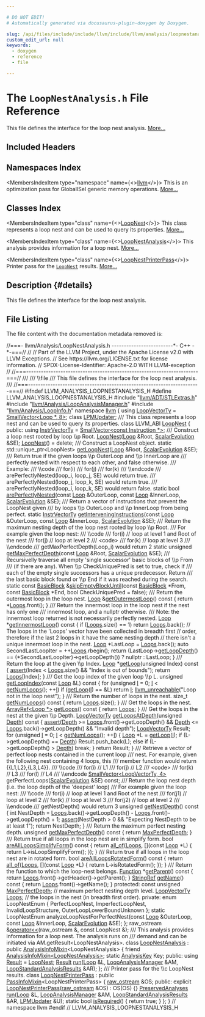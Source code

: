 ```yaml
---

# DO NOT EDIT!
# Automatically generated via docusaurus-plugin-doxygen by Doxygen.

slug: /api/files/include/include/llvm/include/llvm/analysis/loopnestanalysis-h
custom_edit_url: null
keywords:
  - doxygen
  - reference
  - file

---
```





# The `LoopNestAnalysis.h` File Reference

<DoxygenPage pluginConfig={pluginConfig}>

This file defines the interface for the loop nest analysis. <a href="#details">More...</a>

## Included Headers

<IncludesList>
<IncludesListItem
  filePath="llvm/ADT/STLExtras.h"
  permalink="/docs/api/files/include/include/llvm/include/llvm/adt/stlextras-h"
  isLocal="true" />
<IncludesListItem
  filePath="llvm/Analysis/LoopAnalysisManager.h"
  permalink="/docs/api/files/include/include/llvm/include/llvm/analysis/loopanalysismanager-h"
  isLocal="true" />
<IncludesListItem
  filePath="llvm/Analysis/LoopInfo.h"
  permalink="/docs/api/files/include/include/llvm/include/llvm/analysis/loopinfo-h"
  isLocal="true" />
</IncludesList>

## Namespaces Index

<MembersIndex>

<MembersIndexItem
  type="namespace"
  name={<><a href="/docs/api/namespaces/llvm">llvm</a></>}>
This is an optimization pass for GlobalISel generic memory operations. <a href="/docs/api/namespaces/llvm/#details">More...</a>
</MembersIndexItem>

</MembersIndex>

## Classes Index

<MembersIndex>

<MembersIndexItem
  type="class"
  name={<><a href="/docs/api/classes/llvm/loopnest">LoopNest</a></>}>
This class represents a loop nest and can be used to query its properties. <a href="/docs/api/classes/llvm/loopnest/#details">More...</a>
</MembersIndexItem>

<MembersIndexItem
  type="class"
  name={<><a href="/docs/api/classes/llvm/loopnestanalysis">LoopNestAnalysis</a></>}>
This analysis provides information for a loop nest. <a href="/docs/api/classes/llvm/loopnestanalysis/#details">More...</a>
</MembersIndexItem>

<MembersIndexItem
  type="class"
  name={<><a href="/docs/api/classes/llvm/loopnestprinterpass">LoopNestPrinterPass</a></>}>
Printer pass for the <code><a href="/docs/api/classes/llvm/loopnest">LoopNest</a></code> results. <a href="/docs/api/classes/llvm/loopnestprinterpass/#details">More...</a>
</MembersIndexItem>

</MembersIndex>

## Description {#details}

This file defines the interface for the loop nest analysis.

## File Listing

The file content with the documentation metadata removed is:

<ProgramListing>

<Link id="l00001" /><CodeLine lineNumber="1"><Highlight kind="comment">//===- llvm/Analysis/LoopNestAnalysis.h -------------------------&#42;- C++ -&#42;-===//</Highlight><Highlight kind="normal"></Highlight></CodeLine>
<Link id="l00002" /><CodeLine lineNumber="2"><Highlight kind="normal"></Highlight><Highlight kind="comment">//</Highlight><Highlight kind="normal"></Highlight></CodeLine>
<Link id="l00003" /><CodeLine lineNumber="3"><Highlight kind="normal"></Highlight><Highlight kind="comment">// Part of the LLVM Project, under the Apache License v2.0 with LLVM Exceptions.</Highlight><Highlight kind="normal"></Highlight></CodeLine>
<Link id="l00004" /><CodeLine lineNumber="4"><Highlight kind="normal"></Highlight><Highlight kind="comment">// See https://llvm.org/LICENSE.txt for license information.</Highlight><Highlight kind="normal"></Highlight></CodeLine>
<Link id="l00005" /><CodeLine lineNumber="5"><Highlight kind="normal"></Highlight><Highlight kind="comment">// SPDX-License-Identifier: Apache-2.0 WITH LLVM-exception</Highlight><Highlight kind="normal"></Highlight></CodeLine>
<Link id="l00006" /><CodeLine lineNumber="6"><Highlight kind="normal"></Highlight><Highlight kind="comment">//</Highlight><Highlight kind="normal"></Highlight></CodeLine>
<Link id="l00007" /><CodeLine lineNumber="7"><Highlight kind="normal"></Highlight><Highlight kind="comment">//===----------------------------------------------------------------------===//</Highlight><Highlight kind="comment"></Highlight></CodeLine>
<Link id="l00008" /><CodeLine lineNumber="8"><Highlight kind="comment">///</Highlight></CodeLine>
<Link id="l00009" /><CodeLine lineNumber="9"><Highlight kind="comment">/// \\file</Highlight></CodeLine>
<Link id="l00010" /><CodeLine lineNumber="10"><Highlight kind="comment">/// This file defines the interface for the loop nest analysis.</Highlight></CodeLine>
<Link id="l00011" /><CodeLine lineNumber="11"><Highlight kind="comment">///</Highlight><Highlight kind="normal"></Highlight></CodeLine>
<Link id="l00012" /><CodeLine lineNumber="12"><Highlight kind="normal"></Highlight><Highlight kind="comment">//===----------------------------------------------------------------------===//</Highlight><Highlight kind="normal"></Highlight></CodeLine>
<Link id="l00013" /><CodeLine lineNumber="13"><Highlight kind="normal"></Highlight></CodeLine>
<Link id="l00014" /><CodeLine lineNumber="14"><Highlight kind="normal"></Highlight><Highlight kind="preprocessor">#ifndef LLVM&#95;ANALYSIS&#95;LOOPNESTANALYSIS&#95;H</Highlight><Highlight kind="normal"></Highlight></CodeLine>
<Link id="l00015" /><CodeLine lineNumber="15"><Highlight kind="normal"></Highlight><Highlight kind="preprocessor">#define LLVM&#95;ANALYSIS&#95;LOOPNESTANALYSIS&#95;H</Highlight><Highlight kind="normal"></Highlight></CodeLine>
<Link id="l00016" /><CodeLine lineNumber="16"><Highlight kind="normal"></Highlight></CodeLine>
<Link id="l00017" /><CodeLine lineNumber="17"><Highlight kind="normal"></Highlight><Highlight kind="preprocessor">#include &quot;<a href="/docs/api/files/include/include/llvm/include/llvm/adt/stlextras-h">llvm/ADT/STLExtras.h</a>&quot;</Highlight><Highlight kind="normal"></Highlight></CodeLine>
<Link id="l00018" /><CodeLine lineNumber="18"><Highlight kind="normal"></Highlight><Highlight kind="preprocessor">#include &quot;<a href="/docs/api/files/include/include/llvm/include/llvm/analysis/loopanalysismanager-h">llvm/Analysis/LoopAnalysisManager.h</a>&quot;</Highlight><Highlight kind="normal"></Highlight></CodeLine>
<Link id="l00019" /><CodeLine lineNumber="19"><Highlight kind="normal"></Highlight><Highlight kind="preprocessor">#include &quot;<a href="/docs/api/files/include/include/llvm/include/llvm/analysis/loopinfo-h">llvm/Analysis/LoopInfo.h</a>&quot;</Highlight><Highlight kind="normal"></Highlight></CodeLine>
<Link id="l00020" /><CodeLine lineNumber="20"><Highlight kind="normal"></Highlight></CodeLine>
<Link id="l00021" /><CodeLine lineNumber="21"><Highlight kind="normal"></Highlight><Highlight kind="keyword">namespace </Highlight><Highlight kind="normal"><a href="/docs/api/namespaces/llvm">llvm</a> &#123;</Highlight></CodeLine>
<Link id="l00022" /><CodeLine lineNumber="22"><Highlight kind="normal"></Highlight></CodeLine>
<Link id="l00023" /><CodeLine lineNumber="23"><Highlight kind="normal"></Highlight><Highlight kind="keyword">using </Highlight><Highlight kind="normal"><a href="/docs/api/namespaces/llvm/#a74fccdd55e3793730ca5fd831595b16d">LoopVectorTy</a> = <a href="/docs/api/classes/llvm/smallvector">SmallVector&lt;Loop &#42;, 8&gt;</a>;</Highlight></CodeLine>
<Link id="l00024" /><CodeLine lineNumber="24"><Highlight kind="normal"></Highlight></CodeLine>
<Link id="l00025" /><CodeLine lineNumber="25"><Highlight kind="normal"></Highlight><Highlight kind="keyword">class </Highlight><Highlight kind="normal"><a href="/docs/api/classes/llvm/lpmupdater">LPMUpdater</a>;</Highlight></CodeLine>
<Link id="l00026" /><CodeLine lineNumber="26"><Highlight kind="normal"></Highlight><Highlight kind="comment"></Highlight></CodeLine>
<Link id="l00027" /><CodeLine lineNumber="27"><Highlight kind="comment">/// This class represents a loop nest and can be used to query its properties.</Highlight><Highlight kind="normal"></Highlight></CodeLine>
<Link id="l00028" /><CodeLine lineNumber="28" lineLink="/docs/api/classes/llvm/loopnest"><Highlight kind="normal"></Highlight><Highlight kind="keyword">class </Highlight><Highlight kind="normal">LLVM&#95;ABI <a href="/docs/api/classes/llvm/loopnest/#aa80b31035ddca93f1c59789d3c8af1d4">LoopNest</a> &#123;</Highlight></CodeLine>
<Link id="l00029" /><CodeLine lineNumber="29"><Highlight kind="normal"></Highlight><Highlight kind="keyword">public</Highlight><Highlight kind="normal">:</Highlight></CodeLine>
<Link id="l00030" /><CodeLine lineNumber="30" lineLink="/docs/api/classes/llvm/loopnest/#aa3d2f48690d2cdc62adb54486ea1ef7c"><Highlight kind="normal">  </Highlight><Highlight kind="keyword">using </Highlight><Highlight kind="normal"><a href="/docs/api/classes/llvm/loopnest/#aa3d2f48690d2cdc62adb54486ea1ef7c">InstrVectorTy</a> = <a href="/docs/api/classes/llvm/smallvector">SmallVector&lt;const Instruction &#42;&gt;</a>;</Highlight></CodeLine>
<Link id="l00031" /><CodeLine lineNumber="31"><Highlight kind="normal"></Highlight><Highlight kind="comment"></Highlight></CodeLine>
<Link id="l00032" /><CodeLine lineNumber="32"><Highlight kind="comment">  /// Construct a loop nest rooted by loop \\p Root.</Highlight><Highlight kind="normal"></Highlight></CodeLine>
<Link id="l00033" /><CodeLine lineNumber="33"><Highlight kind="normal">  <a href="/docs/api/classes/llvm/loopnest/#aa80b31035ddca93f1c59789d3c8af1d4">LoopNest</a>(<a href="/docs/api/classes/llvm/loop">Loop</a> &amp;Root, <a href="/docs/api/classes/llvm/scalarevolution">ScalarEvolution</a> &amp;SE);</Highlight></CodeLine>
<Link id="l00034" /><CodeLine lineNumber="34"><Highlight kind="normal"></Highlight></CodeLine>
<Link id="l00035" /><CodeLine lineNumber="35" lineLink="/docs/api/classes/llvm/loopnest/#a432b4455d6653676c5cd49ffb464b7dd"><Highlight kind="normal">  <a href="/docs/api/classes/llvm/loopnest/#a432b4455d6653676c5cd49ffb464b7dd">LoopNest</a>() = </Highlight><Highlight kind="keyword">delete</Highlight><Highlight kind="normal">;</Highlight></CodeLine>
<Link id="l00036" /><CodeLine lineNumber="36"><Highlight kind="normal"></Highlight><Highlight kind="comment"></Highlight></CodeLine>
<Link id="l00037" /><CodeLine lineNumber="37"><Highlight kind="comment">  /// Construct a LoopNest object.</Highlight><Highlight kind="normal"></Highlight></CodeLine>
<Link id="l00038" /><CodeLine lineNumber="38"><Highlight kind="normal">  </Highlight><Highlight kind="keyword">static</Highlight><Highlight kind="normal"> std::unique&#95;ptr&lt;LoopNest&gt; <a href="/docs/api/classes/llvm/loopnest/#a9f905da3130336a4fddcd7a7d3360bfd">getLoopNest</a>(<a href="/docs/api/classes/llvm/loop">Loop</a> &amp;Root, <a href="/docs/api/classes/llvm/scalarevolution">ScalarEvolution</a> &amp;SE);</Highlight></CodeLine>
<Link id="l00039" /><CodeLine lineNumber="39"><Highlight kind="normal"></Highlight><Highlight kind="comment"></Highlight></CodeLine>
<Link id="l00040" /><CodeLine lineNumber="40"><Highlight kind="comment">  /// Return true if the given loops \\p OuterLoop and \\p InnerLoop are</Highlight></CodeLine>
<Link id="l00041" /><CodeLine lineNumber="41"><Highlight kind="comment">  /// perfectly nested with respect to each other, and false otherwise.</Highlight></CodeLine>
<Link id="l00042" /><CodeLine lineNumber="42"><Highlight kind="comment">  /// Example:</Highlight></CodeLine>
<Link id="l00043" /><CodeLine lineNumber="43"><Highlight kind="comment">  /// \\code</Highlight></CodeLine>
<Link id="l00044" /><CodeLine lineNumber="44"><Highlight kind="comment">  ///   for(i)</Highlight></CodeLine>
<Link id="l00045" /><CodeLine lineNumber="45"><Highlight kind="comment">  ///     for(j)</Highlight></CodeLine>
<Link id="l00046" /><CodeLine lineNumber="46"><Highlight kind="comment">  ///       for(k)</Highlight></CodeLine>
<Link id="l00047" /><CodeLine lineNumber="47"><Highlight kind="comment">  /// \\endcode</Highlight></CodeLine>
<Link id="l00048" /><CodeLine lineNumber="48"><Highlight kind="comment">  /// arePerfectlyNested(loop&#95;i, loop&#95;j, SE) would return true.</Highlight></CodeLine>
<Link id="l00049" /><CodeLine lineNumber="49"><Highlight kind="comment">  /// arePerfectlyNested(loop&#95;j, loop&#95;k, SE) would return true.</Highlight></CodeLine>
<Link id="l00050" /><CodeLine lineNumber="50"><Highlight kind="comment">  /// arePerfectlyNested(loop&#95;i, loop&#95;k, SE) would return false.</Highlight><Highlight kind="normal"></Highlight></CodeLine>
<Link id="l00051" /><CodeLine lineNumber="51"><Highlight kind="normal">  </Highlight><Highlight kind="keyword">static</Highlight><Highlight kind="normal"> </Highlight><Highlight kind="keywordtype">bool</Highlight><Highlight kind="normal"> <a href="/docs/api/classes/llvm/loopnest/#a67c21f16b8b65879632a1d332e79d253">arePerfectlyNested</a>(</Highlight><Highlight kind="keyword">const</Highlight><Highlight kind="normal"> <a href="/docs/api/classes/llvm/loop">Loop</a> &amp;OuterLoop, </Highlight><Highlight kind="keyword">const</Highlight><Highlight kind="normal"> <a href="/docs/api/classes/llvm/loop">Loop</a> &amp;InnerLoop,</Highlight></CodeLine>
<Link id="l00052" /><CodeLine lineNumber="52"><Highlight kind="normal">                                 <a href="/docs/api/classes/llvm/scalarevolution">ScalarEvolution</a> &amp;SE);</Highlight></CodeLine>
<Link id="l00053" /><CodeLine lineNumber="53"><Highlight kind="normal"></Highlight><Highlight kind="comment"></Highlight></CodeLine>
<Link id="l00054" /><CodeLine lineNumber="54"><Highlight kind="comment">  /// Return a vector of instructions that prevent the LoopNest given</Highlight></CodeLine>
<Link id="l00055" /><CodeLine lineNumber="55"><Highlight kind="comment">  /// by loops \\p OuterLoop and \\p InnerLoop from being perfect.</Highlight><Highlight kind="normal"></Highlight></CodeLine>
<Link id="l00056" /><CodeLine lineNumber="56"><Highlight kind="normal">  </Highlight><Highlight kind="keyword">static</Highlight><Highlight kind="normal"> <a href="/docs/api/classes/llvm/loopnest/#aa3d2f48690d2cdc62adb54486ea1ef7c">InstrVectorTy</a> <a href="/docs/api/classes/llvm/loopnest/#a797a9f600b2119356e4ea74cdc6ba25a">getInterveningInstructions</a>(</Highlight><Highlight kind="keyword">const</Highlight><Highlight kind="normal"> <a href="/docs/api/classes/llvm/loop">Loop</a> &amp;OuterLoop,</Highlight></CodeLine>
<Link id="l00057" /><CodeLine lineNumber="57"><Highlight kind="normal">                                                  </Highlight><Highlight kind="keyword">const</Highlight><Highlight kind="normal"> <a href="/docs/api/classes/llvm/loop">Loop</a> &amp;InnerLoop,</Highlight></CodeLine>
<Link id="l00058" /><CodeLine lineNumber="58"><Highlight kind="normal">                                                  <a href="/docs/api/classes/llvm/scalarevolution">ScalarEvolution</a> &amp;SE);</Highlight></CodeLine>
<Link id="l00059" /><CodeLine lineNumber="59"><Highlight kind="normal"></Highlight><Highlight kind="comment"></Highlight></CodeLine>
<Link id="l00060" /><CodeLine lineNumber="60"><Highlight kind="comment">  /// Return the maximum nesting depth of the loop nest rooted by loop \\p Root.</Highlight></CodeLine>
<Link id="l00061" /><CodeLine lineNumber="61"><Highlight kind="comment">  /// For example given the loop nest:</Highlight></CodeLine>
<Link id="l00062" /><CodeLine lineNumber="62"><Highlight kind="comment">  /// \\code</Highlight></CodeLine>
<Link id="l00063" /><CodeLine lineNumber="63"><Highlight kind="comment">  ///   for(i)     // loop at level 1 and Root of the nest</Highlight></CodeLine>
<Link id="l00064" /><CodeLine lineNumber="64"><Highlight kind="comment">  ///     for(j)   // loop at level 2</Highlight></CodeLine>
<Link id="l00065" /><CodeLine lineNumber="65"><Highlight kind="comment">  ///       &lt;code&gt;</Highlight></CodeLine>
<Link id="l00066" /><CodeLine lineNumber="66"><Highlight kind="comment">  ///       for(k) // loop at level 3</Highlight></CodeLine>
<Link id="l00067" /><CodeLine lineNumber="67"><Highlight kind="comment">  /// \\endcode</Highlight></CodeLine>
<Link id="l00068" /><CodeLine lineNumber="68"><Highlight kind="comment">  /// getMaxPerfectDepth(Loop&#95;i) would return 2</Highlight><Highlight kind="normal"></Highlight></CodeLine>
<Link id="l00069" /><CodeLine lineNumber="69"><Highlight kind="normal">  </Highlight><Highlight kind="keyword">static</Highlight><Highlight kind="normal"> </Highlight><Highlight kind="keywordtype">unsigned</Highlight><Highlight kind="normal"> <a href="/docs/api/classes/llvm/loopnest/#ad2c7f512c7735232319f74e85a4263e2">getMaxPerfectDepth</a>(</Highlight><Highlight kind="keyword">const</Highlight><Highlight kind="normal"> <a href="/docs/api/classes/llvm/loop">Loop</a> &amp;Root, <a href="/docs/api/classes/llvm/scalarevolution">ScalarEvolution</a> &amp;SE);</Highlight></CodeLine>
<Link id="l00070" /><CodeLine lineNumber="70"><Highlight kind="normal"></Highlight><Highlight kind="comment"></Highlight></CodeLine>
<Link id="l00071" /><CodeLine lineNumber="71"><Highlight kind="comment">  /// Recursivelly traverse all empty &#39;single successor&#39; basic blocks of \\p From</Highlight></CodeLine>
<Link id="l00072" /><CodeLine lineNumber="72"><Highlight kind="comment">  /// (if there are any). When \\p CheckUniquePred is set to true, check if</Highlight></CodeLine>
<Link id="l00073" /><CodeLine lineNumber="73"><Highlight kind="comment">  /// each of the empty single successors has a unique predecessor. Return</Highlight></CodeLine>
<Link id="l00074" /><CodeLine lineNumber="74"><Highlight kind="comment">  /// the last basic block found or \\p End if it was reached during the search.</Highlight><Highlight kind="normal"></Highlight></CodeLine>
<Link id="l00075" /><CodeLine lineNumber="75"><Highlight kind="normal">  </Highlight><Highlight kind="keyword">static</Highlight><Highlight kind="normal"> </Highlight><Highlight kind="keyword">const</Highlight><Highlight kind="normal"> <a href="/docs/api/classes/llvm/basicblock">BasicBlock</a> &amp;<a href="/docs/api/classes/llvm/loopnest/#a0c3d91a5a6e71c114dea21819cc71382">skipEmptyBlockUntil</a>(</Highlight><Highlight kind="keyword">const</Highlight><Highlight kind="normal"> <a href="/docs/api/classes/llvm/basicblock">BasicBlock</a> &#42;From,</Highlight></CodeLine>
<Link id="l00076" /><CodeLine lineNumber="76"><Highlight kind="normal">                                               </Highlight><Highlight kind="keyword">const</Highlight><Highlight kind="normal"> <a href="/docs/api/classes/llvm/basicblock">BasicBlock</a> &#42;End,</Highlight></CodeLine>
<Link id="l00077" /><CodeLine lineNumber="77"><Highlight kind="normal">                                               </Highlight><Highlight kind="keywordtype">bool</Highlight><Highlight kind="normal"> CheckUniquePred = </Highlight><Highlight kind="keyword">false</Highlight><Highlight kind="normal">);</Highlight></CodeLine>
<Link id="l00078" /><CodeLine lineNumber="78"><Highlight kind="normal"></Highlight><Highlight kind="comment"></Highlight></CodeLine>
<Link id="l00079" /><CodeLine lineNumber="79"><Highlight kind="comment">  /// Return the outermost loop in the loop nest.</Highlight><Highlight kind="normal"></Highlight></CodeLine>
<Link id="l00080" /><CodeLine lineNumber="80" lineLink="/docs/api/classes/llvm/loopnest/#aeb26e0f4ad96cecfa73f0abbed21b61f"><Highlight kind="normal">  <a href="/docs/api/classes/llvm/loop">Loop</a> &amp;<a href="/docs/api/classes/llvm/loopnest/#aeb26e0f4ad96cecfa73f0abbed21b61f">getOutermostLoop</a>()</Highlight><Highlight kind="keyword"> const </Highlight><Highlight kind="normal">&#123; </Highlight><Highlight kind="keywordflow">return</Highlight><Highlight kind="normal"> &#42;<a href="/docs/api/classes/llvm/loopnest/#a3085b412e1547510b6891a60494b1d14">Loops</a>.front(); &#125;</Highlight></CodeLine>
<Link id="l00081" /><CodeLine lineNumber="81"><Highlight kind="normal"></Highlight><Highlight kind="comment"></Highlight></CodeLine>
<Link id="l00082" /><CodeLine lineNumber="82"><Highlight kind="comment">  /// Return the innermost loop in the loop nest if the nest has only one</Highlight></CodeLine>
<Link id="l00083" /><CodeLine lineNumber="83"><Highlight kind="comment">  /// innermost loop, and a nullptr otherwise.</Highlight></CodeLine>
<Link id="l00084" /><CodeLine lineNumber="84"><Highlight kind="comment">  /// Note: the innermost loop returned is not necessarily perfectly nested.</Highlight><Highlight kind="normal"></Highlight></CodeLine>
<Link id="l00085" /><CodeLine lineNumber="85" lineLink="/docs/api/classes/llvm/loopnest/#aee0bc590a090ac389d8f1f3957e669b6"><Highlight kind="normal">  <a href="/docs/api/classes/llvm/loop">Loop</a> &#42;<a href="/docs/api/classes/llvm/loopnest/#aee0bc590a090ac389d8f1f3957e669b6">getInnermostLoop</a>()</Highlight><Highlight kind="keyword"> const </Highlight><Highlight kind="normal">&#123;</Highlight></CodeLine>
<Link id="l00086" /><CodeLine lineNumber="86"><Highlight kind="normal">    </Highlight><Highlight kind="keywordflow">if</Highlight><Highlight kind="normal"> (<a href="/docs/api/classes/llvm/loopnest/#a3085b412e1547510b6891a60494b1d14">Loops</a>.size() == 1)</Highlight></CodeLine>
<Link id="l00087" /><CodeLine lineNumber="87"><Highlight kind="normal">      </Highlight><Highlight kind="keywordflow">return</Highlight><Highlight kind="normal"> <a href="/docs/api/classes/llvm/loopnest/#a3085b412e1547510b6891a60494b1d14">Loops</a>.back();</Highlight></CodeLine>
<Link id="l00088" /><CodeLine lineNumber="88"><Highlight kind="normal"></Highlight></CodeLine>
<Link id="l00089" /><CodeLine lineNumber="89"><Highlight kind="normal">    </Highlight><Highlight kind="comment">// The loops in the &#39;Loops&#39; vector have been collected in breadth first</Highlight><Highlight kind="normal"></Highlight></CodeLine>
<Link id="l00090" /><CodeLine lineNumber="90"><Highlight kind="normal">    </Highlight><Highlight kind="comment">// order, therefore if the last 2 loops in it have the same nesting depth</Highlight><Highlight kind="normal"></Highlight></CodeLine>
<Link id="l00091" /><CodeLine lineNumber="91"><Highlight kind="normal">    </Highlight><Highlight kind="comment">// there isn&#39;t a unique innermost loop in the nest.</Highlight><Highlight kind="normal"></Highlight></CodeLine>
<Link id="l00092" /><CodeLine lineNumber="92"><Highlight kind="normal">    <a href="/docs/api/classes/llvm/loop">Loop</a> &#42;LastLoop = <a href="/docs/api/classes/llvm/loopnest/#a3085b412e1547510b6891a60494b1d14">Loops</a>.back();</Highlight></CodeLine>
<Link id="l00093" /><CodeLine lineNumber="93"><Highlight kind="normal">    </Highlight><Highlight kind="keyword">auto</Highlight><Highlight kind="normal"> SecondLastLoopIter = ++<a href="/docs/api/classes/llvm/loopnest/#a3085b412e1547510b6891a60494b1d14">Loops</a>.rbegin();</Highlight></CodeLine>
<Link id="l00094" /><CodeLine lineNumber="94"><Highlight kind="normal">    </Highlight><Highlight kind="keywordflow">return</Highlight><Highlight kind="normal"> (LastLoop-&gt;<a href="/docs/api/classes/llvm/loopbase/#a57994482c17097d9f936acff3a6598ac">getLoopDepth</a>() == (&#42;SecondLastLoopIter)-&gt;getLoopDepth())</Highlight></CodeLine>
<Link id="l00095" /><CodeLine lineNumber="95"><Highlight kind="normal">               ? nullptr</Highlight></CodeLine>
<Link id="l00096" /><CodeLine lineNumber="96"><Highlight kind="normal">               : LastLoop;</Highlight></CodeLine>
<Link id="l00097" /><CodeLine lineNumber="97"><Highlight kind="normal">  &#125;</Highlight></CodeLine>
<Link id="l00098" /><CodeLine lineNumber="98"><Highlight kind="normal"></Highlight><Highlight kind="comment"></Highlight></CodeLine>
<Link id="l00099" /><CodeLine lineNumber="99"><Highlight kind="comment">  /// Return the loop at the given \\p Index.</Highlight><Highlight kind="normal"></Highlight></CodeLine>
<Link id="l00100" /><CodeLine lineNumber="100" lineLink="/docs/api/classes/llvm/loopnest/#aad3f25fdf2e9c0c04e72750a569afffd"><Highlight kind="normal">  <a href="/docs/api/classes/llvm/loop">Loop</a> &#42;<a href="/docs/api/classes/llvm/loopnest/#aad3f25fdf2e9c0c04e72750a569afffd">getLoop</a>(</Highlight><Highlight kind="keywordtype">unsigned</Highlight><Highlight kind="normal"> Index)</Highlight><Highlight kind="keyword"> const </Highlight><Highlight kind="normal">&#123;</Highlight></CodeLine>
<Link id="l00101" /><CodeLine lineNumber="101"><Highlight kind="normal">    <a href="/docs/api/files/lib/lib/target/lib/target/amdgpu/silowercontrolflow-cpp/#a4868c5d81c5ccc98c47aeab6244346a0">assert</a>(Index &lt; <a href="/docs/api/classes/llvm/loopnest/#a3085b412e1547510b6891a60494b1d14">Loops</a>.size() &amp;&amp; </Highlight><Highlight kind="stringliteral">&quot;Index is out of bounds&quot;</Highlight><Highlight kind="normal">);</Highlight></CodeLine>
<Link id="l00102" /><CodeLine lineNumber="102"><Highlight kind="normal">    </Highlight><Highlight kind="keywordflow">return</Highlight><Highlight kind="normal"> <a href="/docs/api/classes/llvm/loopnest/#a3085b412e1547510b6891a60494b1d14">Loops</a>&#91;Index&#93;;</Highlight></CodeLine>
<Link id="l00103" /><CodeLine lineNumber="103"><Highlight kind="normal">  &#125;</Highlight></CodeLine>
<Link id="l00104" /><CodeLine lineNumber="104"><Highlight kind="normal"></Highlight><Highlight kind="comment"></Highlight></CodeLine>
<Link id="l00105" /><CodeLine lineNumber="105"><Highlight kind="comment">  /// Get the loop index of the given loop \\p L.</Highlight><Highlight kind="normal"></Highlight></CodeLine>
<Link id="l00106" /><CodeLine lineNumber="106" lineLink="/docs/api/classes/llvm/loopnest/#ad6ae5f7cbdbb9f3e4ff06623bc815c24"><Highlight kind="normal">  </Highlight><Highlight kind="keywordtype">unsigned</Highlight><Highlight kind="normal"> <a href="/docs/api/classes/llvm/loopnest/#ad6ae5f7cbdbb9f3e4ff06623bc815c24">getLoopIndex</a>(</Highlight><Highlight kind="keyword">const</Highlight><Highlight kind="normal"> <a href="/docs/api/classes/llvm/loop">Loop</a> &amp;L)</Highlight><Highlight kind="keyword"> const </Highlight><Highlight kind="normal">&#123;</Highlight></CodeLine>
<Link id="l00107" /><CodeLine lineNumber="107"><Highlight kind="normal">    </Highlight><Highlight kind="keywordflow">for</Highlight><Highlight kind="normal"> (</Highlight><Highlight kind="keywordtype">unsigned</Highlight><Highlight kind="normal"> <a href="/docs/api/files/lib/lib/support/md5-cpp/#ac0eafdc9ee161b71e7af98af736952fd">I</a> = 0; <a href="/docs/api/files/lib/lib/support/md5-cpp/#ac0eafdc9ee161b71e7af98af736952fd">I</a> &lt; <a href="/docs/api/classes/llvm/loopnest/#aec57833927c1ee7b4ce3c49d3867ee23">getNumLoops</a>(); ++<a href="/docs/api/files/lib/lib/support/md5-cpp/#ac0eafdc9ee161b71e7af98af736952fd">I</a>)</Highlight></CodeLine>
<Link id="l00108" /><CodeLine lineNumber="108"><Highlight kind="normal">      </Highlight><Highlight kind="keywordflow">if</Highlight><Highlight kind="normal"> (<a href="/docs/api/classes/llvm/loopnest/#aad3f25fdf2e9c0c04e72750a569afffd">getLoop</a>(<a href="/docs/api/files/lib/lib/support/md5-cpp/#ac0eafdc9ee161b71e7af98af736952fd">I</a>) == &amp;L)</Highlight></CodeLine>
<Link id="l00109" /><CodeLine lineNumber="109"><Highlight kind="normal">        </Highlight><Highlight kind="keywordflow">return</Highlight><Highlight kind="normal"> <a href="/docs/api/files/lib/lib/support/md5-cpp/#ac0eafdc9ee161b71e7af98af736952fd">I</a>;</Highlight></CodeLine>
<Link id="l00110" /><CodeLine lineNumber="110"><Highlight kind="normal">    <a href="/docs/api/files/include/include/llvm/include/llvm/support/errorhandling-h/#ace243f5c25697a1107cce46626b3dc94">llvm&#95;unreachable</a>(</Highlight><Highlight kind="stringliteral">&quot;Loop not in the loop nest&quot;</Highlight><Highlight kind="normal">);</Highlight></CodeLine>
<Link id="l00111" /><CodeLine lineNumber="111"><Highlight kind="normal">  &#125;</Highlight></CodeLine>
<Link id="l00112" /><CodeLine lineNumber="112"><Highlight kind="normal"></Highlight><Highlight kind="comment"></Highlight></CodeLine>
<Link id="l00113" /><CodeLine lineNumber="113"><Highlight kind="comment">  /// Return the number of loops in the nest.</Highlight><Highlight kind="normal"></Highlight></CodeLine>
<Link id="l00114" /><CodeLine lineNumber="114" lineLink="/docs/api/classes/llvm/loopnest/#aec57833927c1ee7b4ce3c49d3867ee23"><Highlight kind="normal">  </Highlight><Highlight kind="keywordtype">size&#95;t</Highlight><Highlight kind="normal"> <a href="/docs/api/classes/llvm/loopnest/#aec57833927c1ee7b4ce3c49d3867ee23">getNumLoops</a>()</Highlight><Highlight kind="keyword"> const </Highlight><Highlight kind="normal">&#123; </Highlight><Highlight kind="keywordflow">return</Highlight><Highlight kind="normal"> <a href="/docs/api/classes/llvm/loopnest/#a3085b412e1547510b6891a60494b1d14">Loops</a>.size(); &#125;</Highlight></CodeLine>
<Link id="l00115" /><CodeLine lineNumber="115"><Highlight kind="normal"></Highlight><Highlight kind="comment"></Highlight></CodeLine>
<Link id="l00116" /><CodeLine lineNumber="116"><Highlight kind="comment">  /// Get the loops in the nest.</Highlight><Highlight kind="normal"></Highlight></CodeLine>
<Link id="l00117" /><CodeLine lineNumber="117" lineLink="/docs/api/classes/llvm/loopnest/#a2b8c1f7e00ee579ae55bad5bb1b44b31"><Highlight kind="normal">  <a href="/docs/api/classes/llvm/arrayref">ArrayRef&lt;Loop &#42;&gt;</a> <a href="/docs/api/classes/llvm/loopnest/#a2b8c1f7e00ee579ae55bad5bb1b44b31">getLoops</a>()</Highlight><Highlight kind="keyword"> const </Highlight><Highlight kind="normal">&#123; </Highlight><Highlight kind="keywordflow">return</Highlight><Highlight kind="normal"> <a href="/docs/api/classes/llvm/loopnest/#a3085b412e1547510b6891a60494b1d14">Loops</a>; &#125;</Highlight></CodeLine>
<Link id="l00118" /><CodeLine lineNumber="118"><Highlight kind="normal"></Highlight><Highlight kind="comment"></Highlight></CodeLine>
<Link id="l00119" /><CodeLine lineNumber="119"><Highlight kind="comment">  /// Get the loops in the nest at the given \\p Depth.</Highlight><Highlight kind="normal"></Highlight></CodeLine>
<Link id="l00120" /><CodeLine lineNumber="120" lineLink="/docs/api/classes/llvm/loopnest/#a9a55eae28402873c1a08fcb29323a16b"><Highlight kind="normal">  <a href="/docs/api/namespaces/llvm/#a74fccdd55e3793730ca5fd831595b16d">LoopVectorTy</a> <a href="/docs/api/classes/llvm/loopnest/#a9a55eae28402873c1a08fcb29323a16b">getLoopsAtDepth</a>(</Highlight><Highlight kind="keywordtype">unsigned</Highlight><Highlight kind="normal"> <a href="/docs/api/namespaces/llvm/#a1eb5609345b906d024fbf9e4bc1adc06afe578efb7ca235af77fb0eef7edcf639">Depth</a>)</Highlight><Highlight kind="keyword"> const </Highlight><Highlight kind="normal">&#123;</Highlight></CodeLine>
<Link id="l00121" /><CodeLine lineNumber="121"><Highlight kind="normal">    <a href="/docs/api/files/lib/lib/target/lib/target/amdgpu/silowercontrolflow-cpp/#a4868c5d81c5ccc98c47aeab6244346a0">assert</a>(<a href="/docs/api/namespaces/llvm/#a1eb5609345b906d024fbf9e4bc1adc06afe578efb7ca235af77fb0eef7edcf639">Depth</a> &gt;= <a href="/docs/api/classes/llvm/loopnest/#a3085b412e1547510b6891a60494b1d14">Loops</a>.front()-&gt;getLoopDepth() &amp;&amp;</Highlight></CodeLine>
<Link id="l00122" /><CodeLine lineNumber="122"><Highlight kind="normal">           <a href="/docs/api/namespaces/llvm/#a1eb5609345b906d024fbf9e4bc1adc06afe578efb7ca235af77fb0eef7edcf639">Depth</a> &lt;= <a href="/docs/api/classes/llvm/loopnest/#a3085b412e1547510b6891a60494b1d14">Loops</a>.back()-&gt;getLoopDepth() &amp;&amp; </Highlight><Highlight kind="stringliteral">&quot;Invalid depth&quot;</Highlight><Highlight kind="normal">);</Highlight></CodeLine>
<Link id="l00123" /><CodeLine lineNumber="123"><Highlight kind="normal">    <a href="/docs/api/namespaces/llvm/#a74fccdd55e3793730ca5fd831595b16d">LoopVectorTy</a> Result;</Highlight></CodeLine>
<Link id="l00124" /><CodeLine lineNumber="124"><Highlight kind="normal">    </Highlight><Highlight kind="keywordflow">for</Highlight><Highlight kind="normal"> (</Highlight><Highlight kind="keywordtype">unsigned</Highlight><Highlight kind="normal"> <a href="/docs/api/files/lib/lib/support/md5-cpp/#ac0eafdc9ee161b71e7af98af736952fd">I</a> = 0; <a href="/docs/api/files/lib/lib/support/md5-cpp/#ac0eafdc9ee161b71e7af98af736952fd">I</a> &lt; <a href="/docs/api/classes/llvm/loopnest/#aec57833927c1ee7b4ce3c49d3867ee23">getNumLoops</a>(); ++<a href="/docs/api/files/lib/lib/support/md5-cpp/#ac0eafdc9ee161b71e7af98af736952fd">I</a>) &#123;</Highlight></CodeLine>
<Link id="l00125" /><CodeLine lineNumber="125"><Highlight kind="normal">      <a href="/docs/api/classes/llvm/loop">Loop</a> &#42;L = <a href="/docs/api/classes/llvm/loopnest/#aad3f25fdf2e9c0c04e72750a569afffd">getLoop</a>(<a href="/docs/api/files/lib/lib/support/md5-cpp/#ac0eafdc9ee161b71e7af98af736952fd">I</a>);</Highlight></CodeLine>
<Link id="l00126" /><CodeLine lineNumber="126"><Highlight kind="normal">      </Highlight><Highlight kind="keywordflow">if</Highlight><Highlight kind="normal"> (L-&gt;getLoopDepth() == <a href="/docs/api/namespaces/llvm/#a1eb5609345b906d024fbf9e4bc1adc06afe578efb7ca235af77fb0eef7edcf639">Depth</a>)</Highlight></CodeLine>
<Link id="l00127" /><CodeLine lineNumber="127"><Highlight kind="normal">        Result.push&#95;back(L);</Highlight></CodeLine>
<Link id="l00128" /><CodeLine lineNumber="128"><Highlight kind="normal">      </Highlight><Highlight kind="keywordflow">else</Highlight><Highlight kind="normal"> </Highlight><Highlight kind="keywordflow">if</Highlight><Highlight kind="normal"> (L-&gt;getLoopDepth() &gt; <a href="/docs/api/namespaces/llvm/#a1eb5609345b906d024fbf9e4bc1adc06afe578efb7ca235af77fb0eef7edcf639">Depth</a>)</Highlight></CodeLine>
<Link id="l00129" /><CodeLine lineNumber="129"><Highlight kind="normal">        </Highlight><Highlight kind="keywordflow">break</Highlight><Highlight kind="normal">;</Highlight></CodeLine>
<Link id="l00130" /><CodeLine lineNumber="130"><Highlight kind="normal">    &#125;</Highlight></CodeLine>
<Link id="l00131" /><CodeLine lineNumber="131"><Highlight kind="normal">    </Highlight><Highlight kind="keywordflow">return</Highlight><Highlight kind="normal"> Result;</Highlight></CodeLine>
<Link id="l00132" /><CodeLine lineNumber="132"><Highlight kind="normal">  &#125;</Highlight></CodeLine>
<Link id="l00133" /><CodeLine lineNumber="133"><Highlight kind="normal"></Highlight><Highlight kind="comment"></Highlight></CodeLine>
<Link id="l00134" /><CodeLine lineNumber="134"><Highlight kind="comment">  /// Retrieve a vector of perfect loop nests contained in the current loop</Highlight></CodeLine>
<Link id="l00135" /><CodeLine lineNumber="135"><Highlight kind="comment">  /// nest. For example, given the following  nest containing 4 loops, this</Highlight></CodeLine>
<Link id="l00136" /><CodeLine lineNumber="136"><Highlight kind="comment">  /// member function would return &#123;&#123;L1,L2&#125;,&#123;L3,L4&#125;&#125;.</Highlight></CodeLine>
<Link id="l00137" /><CodeLine lineNumber="137"><Highlight kind="comment">  /// \\code</Highlight></CodeLine>
<Link id="l00138" /><CodeLine lineNumber="138"><Highlight kind="comment">  ///   for(i) // L1</Highlight></CodeLine>
<Link id="l00139" /><CodeLine lineNumber="139"><Highlight kind="comment">  ///     for(j) // L2</Highlight></CodeLine>
<Link id="l00140" /><CodeLine lineNumber="140"><Highlight kind="comment">  ///       &lt;code&gt;</Highlight></CodeLine>
<Link id="l00141" /><CodeLine lineNumber="141"><Highlight kind="comment">  ///       for(k) // L3</Highlight></CodeLine>
<Link id="l00142" /><CodeLine lineNumber="142"><Highlight kind="comment">  ///         for(l) // L4</Highlight></CodeLine>
<Link id="l00143" /><CodeLine lineNumber="143"><Highlight kind="comment">  /// \\endcode</Highlight><Highlight kind="normal"></Highlight></CodeLine>
<Link id="l00144" /><CodeLine lineNumber="144"><Highlight kind="normal">  <a href="/docs/api/classes/llvm/smallvector">SmallVector&lt;LoopVectorTy, 4&gt;</a> getPerfectLoops(<a href="/docs/api/classes/llvm/scalarevolution">ScalarEvolution</a> &amp;SE) </Highlight><Highlight kind="keyword">const</Highlight><Highlight kind="normal">;</Highlight></CodeLine>
<Link id="l00145" /><CodeLine lineNumber="145"><Highlight kind="normal"></Highlight><Highlight kind="comment"></Highlight></CodeLine>
<Link id="l00146" /><CodeLine lineNumber="146"><Highlight kind="comment">  /// Return the loop nest depth (i.e. the loop depth of the &#39;deepest&#39; loop)</Highlight></CodeLine>
<Link id="l00147" /><CodeLine lineNumber="147"><Highlight kind="comment">  /// For example given the loop nest:</Highlight></CodeLine>
<Link id="l00148" /><CodeLine lineNumber="148"><Highlight kind="comment">  /// \\code</Highlight></CodeLine>
<Link id="l00149" /><CodeLine lineNumber="149"><Highlight kind="comment">  ///   for(i)      // loop at level 1 and Root of the nest</Highlight></CodeLine>
<Link id="l00150" /><CodeLine lineNumber="150"><Highlight kind="comment">  ///     for(j1)   // loop at level 2</Highlight></CodeLine>
<Link id="l00151" /><CodeLine lineNumber="151"><Highlight kind="comment">  ///       for(k)  // loop at level 3</Highlight></CodeLine>
<Link id="l00152" /><CodeLine lineNumber="152"><Highlight kind="comment">  ///     for(j2)   // loop at level 2</Highlight></CodeLine>
<Link id="l00153" /><CodeLine lineNumber="153"><Highlight kind="comment">  /// \\endcode</Highlight></CodeLine>
<Link id="l00154" /><CodeLine lineNumber="154"><Highlight kind="comment">  /// getNestDepth() would return 3</Highlight><Highlight kind="normal"></Highlight></CodeLine>
<Link id="l00155" /><CodeLine lineNumber="155" lineLink="/docs/api/classes/llvm/loopnest/#a2e412f8b916b22399f515ff64bfb6705"><Highlight kind="normal">  </Highlight><Highlight kind="keywordtype">unsigned</Highlight><Highlight kind="normal"> <a href="/docs/api/classes/llvm/loopnest/#a2e412f8b916b22399f515ff64bfb6705">getNestDepth</a>()</Highlight><Highlight kind="keyword"> const </Highlight><Highlight kind="normal">&#123;</Highlight></CodeLine>
<Link id="l00156" /><CodeLine lineNumber="156"><Highlight kind="normal">    </Highlight><Highlight kind="keywordtype">int</Highlight><Highlight kind="normal"> NestDepth =</Highlight></CodeLine>
<Link id="l00157" /><CodeLine lineNumber="157"><Highlight kind="normal">        <a href="/docs/api/classes/llvm/loopnest/#a3085b412e1547510b6891a60494b1d14">Loops</a>.back()-&gt;getLoopDepth() - <a href="/docs/api/classes/llvm/loopnest/#a3085b412e1547510b6891a60494b1d14">Loops</a>.front()-&gt;getLoopDepth() + 1;</Highlight></CodeLine>
<Link id="l00158" /><CodeLine lineNumber="158"><Highlight kind="normal">    <a href="/docs/api/files/lib/lib/target/lib/target/amdgpu/silowercontrolflow-cpp/#a4868c5d81c5ccc98c47aeab6244346a0">assert</a>(NestDepth &gt; 0 &amp;&amp; </Highlight><Highlight kind="stringliteral">&quot;Expecting NestDepth to be at least 1&quot;</Highlight><Highlight kind="normal">);</Highlight></CodeLine>
<Link id="l00159" /><CodeLine lineNumber="159"><Highlight kind="normal">    </Highlight><Highlight kind="keywordflow">return</Highlight><Highlight kind="normal"> NestDepth;</Highlight></CodeLine>
<Link id="l00160" /><CodeLine lineNumber="160"><Highlight kind="normal">  &#125;</Highlight></CodeLine>
<Link id="l00161" /><CodeLine lineNumber="161"><Highlight kind="normal"></Highlight><Highlight kind="comment"></Highlight></CodeLine>
<Link id="l00162" /><CodeLine lineNumber="162"><Highlight kind="comment">  /// Return the maximum perfect nesting depth.</Highlight><Highlight kind="normal"></Highlight></CodeLine>
<Link id="l00163" /><CodeLine lineNumber="163" lineLink="/docs/api/classes/llvm/loopnest/#acbe3cef3fd28531e0c1e5ae0980e916f"><Highlight kind="normal">  </Highlight><Highlight kind="keywordtype">unsigned</Highlight><Highlight kind="normal"> <a href="/docs/api/classes/llvm/loopnest/#acbe3cef3fd28531e0c1e5ae0980e916f">getMaxPerfectDepth</a>()</Highlight><Highlight kind="keyword"> const </Highlight><Highlight kind="normal">&#123; </Highlight><Highlight kind="keywordflow">return</Highlight><Highlight kind="normal"> <a href="/docs/api/classes/llvm/loopnest/#a8f02315a5f8b586f46e88acdd9d555b4">MaxPerfectDepth</a>; &#125;</Highlight></CodeLine>
<Link id="l00164" /><CodeLine lineNumber="164"><Highlight kind="normal"></Highlight><Highlight kind="comment"></Highlight></CodeLine>
<Link id="l00165" /><CodeLine lineNumber="165"><Highlight kind="comment">  /// Return true if all loops in the loop nest are in simplify form.</Highlight><Highlight kind="normal"></Highlight></CodeLine>
<Link id="l00166" /><CodeLine lineNumber="166" lineLink="/docs/api/classes/llvm/loopnest/#aeb914cbf1769e0ced099aafb56e63adf"><Highlight kind="normal">  </Highlight><Highlight kind="keywordtype">bool</Highlight><Highlight kind="normal"> <a href="/docs/api/classes/llvm/loopnest/#aeb914cbf1769e0ced099aafb56e63adf">areAllLoopsSimplifyForm</a>()</Highlight><Highlight kind="keyword"> const </Highlight><Highlight kind="normal">&#123;</Highlight></CodeLine>
<Link id="l00167" /><CodeLine lineNumber="167"><Highlight kind="normal">    </Highlight><Highlight kind="keywordflow">return</Highlight><Highlight kind="normal"> <a href="/docs/api/namespaces/llvm/#a0d10fe510ced2849a8074fe81e5d04ce">all&#95;of</a>(<a href="/docs/api/classes/llvm/loopnest/#a3085b412e1547510b6891a60494b1d14">Loops</a>, &#91;&#93;(</Highlight><Highlight kind="keyword">const</Highlight><Highlight kind="normal"> <a href="/docs/api/classes/llvm/loop">Loop</a> &#42;L) &#123; </Highlight><Highlight kind="keywordflow">return</Highlight><Highlight kind="normal"> L-&gt;isLoopSimplifyForm(); &#125;);</Highlight></CodeLine>
<Link id="l00168" /><CodeLine lineNumber="168"><Highlight kind="normal">  &#125;</Highlight></CodeLine>
<Link id="l00169" /><CodeLine lineNumber="169"><Highlight kind="normal"></Highlight><Highlight kind="comment"></Highlight></CodeLine>
<Link id="l00170" /><CodeLine lineNumber="170"><Highlight kind="comment">  /// Return true if all loops in the loop nest are in rotated form.</Highlight><Highlight kind="normal"></Highlight></CodeLine>
<Link id="l00171" /><CodeLine lineNumber="171" lineLink="/docs/api/classes/llvm/loopnest/#aafe544749686c1cec7d210cd31cc092c"><Highlight kind="normal">  </Highlight><Highlight kind="keywordtype">bool</Highlight><Highlight kind="normal"> <a href="/docs/api/classes/llvm/loopnest/#aafe544749686c1cec7d210cd31cc092c">areAllLoopsRotatedForm</a>()</Highlight><Highlight kind="keyword"> const </Highlight><Highlight kind="normal">&#123;</Highlight></CodeLine>
<Link id="l00172" /><CodeLine lineNumber="172"><Highlight kind="normal">    </Highlight><Highlight kind="keywordflow">return</Highlight><Highlight kind="normal"> <a href="/docs/api/namespaces/llvm/#a0d10fe510ced2849a8074fe81e5d04ce">all&#95;of</a>(<a href="/docs/api/classes/llvm/loopnest/#a3085b412e1547510b6891a60494b1d14">Loops</a>, &#91;&#93;(</Highlight><Highlight kind="keyword">const</Highlight><Highlight kind="normal"> <a href="/docs/api/classes/llvm/loop">Loop</a> &#42;L) &#123; </Highlight><Highlight kind="keywordflow">return</Highlight><Highlight kind="normal"> L-&gt;isRotatedForm(); &#125;);</Highlight></CodeLine>
<Link id="l00173" /><CodeLine lineNumber="173"><Highlight kind="normal">  &#125;</Highlight></CodeLine>
<Link id="l00174" /><CodeLine lineNumber="174"><Highlight kind="normal"></Highlight><Highlight kind="comment"></Highlight></CodeLine>
<Link id="l00175" /><CodeLine lineNumber="175"><Highlight kind="comment">  /// Return the function to which the loop-nest belongs.</Highlight><Highlight kind="normal"></Highlight></CodeLine>
<Link id="l00176" /><CodeLine lineNumber="176" lineLink="/docs/api/classes/llvm/loopnest/#accc0fffa89a787bcc12e5db7a603006c"><Highlight kind="normal">  <a href="/docs/api/classes/llvm/function">Function</a> &#42;<a href="/docs/api/classes/llvm/loopnest/#accc0fffa89a787bcc12e5db7a603006c">getParent</a>()</Highlight><Highlight kind="keyword"> const </Highlight><Highlight kind="normal">&#123;</Highlight></CodeLine>
<Link id="l00177" /><CodeLine lineNumber="177"><Highlight kind="normal">    </Highlight><Highlight kind="keywordflow">return</Highlight><Highlight kind="normal"> <a href="/docs/api/classes/llvm/loopnest/#a3085b412e1547510b6891a60494b1d14">Loops</a>.front()-&gt;getHeader()-&gt;getParent();</Highlight></CodeLine>
<Link id="l00178" /><CodeLine lineNumber="178"><Highlight kind="normal">  &#125;</Highlight></CodeLine>
<Link id="l00179" /><CodeLine lineNumber="179"><Highlight kind="normal"></Highlight></CodeLine>
<Link id="l00180" /><CodeLine lineNumber="180" lineLink="/docs/api/classes/llvm/loopnest/#a054dd1de2de1b190b7a47b0c67a75730"><Highlight kind="normal">  <a href="/docs/api/classes/llvm/stringref">StringRef</a> <a href="/docs/api/classes/llvm/loopnest/#a054dd1de2de1b190b7a47b0c67a75730">getName</a>()</Highlight><Highlight kind="keyword"> const </Highlight><Highlight kind="normal">&#123; </Highlight><Highlight kind="keywordflow">return</Highlight><Highlight kind="normal"> <a href="/docs/api/classes/llvm/loopnest/#a3085b412e1547510b6891a60494b1d14">Loops</a>.front()-&gt;getName(); &#125;</Highlight></CodeLine>
<Link id="l00181" /><CodeLine lineNumber="181"><Highlight kind="normal"></Highlight></CodeLine>
<Link id="l00182" /><CodeLine lineNumber="182"><Highlight kind="normal"></Highlight><Highlight kind="keyword">protected</Highlight><Highlight kind="normal">:</Highlight></CodeLine>
<Link id="l00183" /><CodeLine lineNumber="183" lineLink="/docs/api/classes/llvm/loopnest/#a8f02315a5f8b586f46e88acdd9d555b4"><Highlight kind="normal">  </Highlight><Highlight kind="keyword">const</Highlight><Highlight kind="normal"> </Highlight><Highlight kind="keywordtype">unsigned</Highlight><Highlight kind="normal"> <a href="/docs/api/classes/llvm/loopnest/#a8f02315a5f8b586f46e88acdd9d555b4">MaxPerfectDepth</a>; </Highlight><Highlight kind="comment">// maximum perfect nesting depth level.</Highlight><Highlight kind="normal"></Highlight></CodeLine>
<Link id="l00184" /><CodeLine lineNumber="184" lineLink="/docs/api/classes/llvm/loopnest/#a3085b412e1547510b6891a60494b1d14"><Highlight kind="normal">  <a href="/docs/api/namespaces/llvm/#a74fccdd55e3793730ca5fd831595b16d">LoopVectorTy</a> <a href="/docs/api/classes/llvm/loopnest/#a3085b412e1547510b6891a60494b1d14">Loops</a>; </Highlight><Highlight kind="comment">// the loops in the nest (in breadth first order).</Highlight><Highlight kind="normal"></Highlight></CodeLine>
<Link id="l00185" /><CodeLine lineNumber="185"><Highlight kind="normal"></Highlight></CodeLine>
<Link id="l00186" /><CodeLine lineNumber="186"><Highlight kind="normal"></Highlight><Highlight kind="keyword">private</Highlight><Highlight kind="normal">:</Highlight></CodeLine>
<Link id="l00187" /><CodeLine lineNumber="187"><Highlight kind="normal">  </Highlight><Highlight kind="keyword">enum</Highlight><Highlight kind="normal"> LoopNestEnum &#123;</Highlight></CodeLine>
<Link id="l00188" /><CodeLine lineNumber="188"><Highlight kind="normal">    PerfectLoopNest,</Highlight></CodeLine>
<Link id="l00189" /><CodeLine lineNumber="189"><Highlight kind="normal">    ImperfectLoopNest,</Highlight></CodeLine>
<Link id="l00190" /><CodeLine lineNumber="190"><Highlight kind="normal">    InvalidLoopStructure,</Highlight></CodeLine>
<Link id="l00191" /><CodeLine lineNumber="191"><Highlight kind="normal">    OuterLoopLowerBoundUnknown</Highlight></CodeLine>
<Link id="l00192" /><CodeLine lineNumber="192"><Highlight kind="normal">  &#125;;</Highlight></CodeLine>
<Link id="l00193" /><CodeLine lineNumber="193"><Highlight kind="normal">  </Highlight><Highlight kind="keyword">static</Highlight><Highlight kind="normal"> LoopNestEnum analyzeLoopNestForPerfectNest(</Highlight><Highlight kind="keyword">const</Highlight><Highlight kind="normal"> <a href="/docs/api/classes/llvm/loop">Loop</a> &amp;OuterLoop,</Highlight></CodeLine>
<Link id="l00194" /><CodeLine lineNumber="194"><Highlight kind="normal">                                                    </Highlight><Highlight kind="keyword">const</Highlight><Highlight kind="normal"> <a href="/docs/api/classes/llvm/loop">Loop</a> &amp;InnerLoop,</Highlight></CodeLine>
<Link id="l00195" /><CodeLine lineNumber="195"><Highlight kind="normal">                                                    <a href="/docs/api/classes/llvm/scalarevolution">ScalarEvolution</a> &amp;SE);</Highlight></CodeLine>
<Link id="l00196" /><CodeLine lineNumber="196"><Highlight kind="normal">&#125;;</Highlight></CodeLine>
<Link id="l00197" /><CodeLine lineNumber="197"><Highlight kind="normal"></Highlight></CodeLine>
<Link id="l00198" /><CodeLine lineNumber="198"><Highlight kind="normal">raw&#95;ostream &amp;<a href="/docs/api/namespaces/llvm/#ab89f1db02887aa569176f0e29622eb47">operator&lt;&lt;</a>(raw&#95;ostream &amp;, </Highlight><Highlight kind="keyword">const</Highlight><Highlight kind="normal"> LoopNest &amp;);</Highlight></CodeLine>
<Link id="l00199" /><CodeLine lineNumber="199"><Highlight kind="normal"></Highlight><Highlight kind="comment"></Highlight></CodeLine>
<Link id="l00200" /><CodeLine lineNumber="200"><Highlight kind="comment">/// This analysis provides information for a loop nest. The analysis runs on</Highlight></CodeLine>
<Link id="l00201" /><CodeLine lineNumber="201"><Highlight kind="comment">/// demand and can be initiated via AM.getResult&lt;LoopNestAnalysis&gt;.</Highlight><Highlight kind="normal"></Highlight></CodeLine>
<Link id="l00202" /><CodeLine lineNumber="202" lineLink="/docs/api/classes/llvm/loopnestanalysis"><Highlight kind="normal"></Highlight><Highlight kind="keyword">class </Highlight><Highlight kind="normal"><a href="/docs/api/classes/llvm/loopnestanalysis">LoopNestAnalysis</a> : </Highlight><Highlight kind="keyword">public</Highlight><Highlight kind="normal"> <a href="/docs/api/structs/llvm/analysisinfomixin">AnalysisInfoMixin</a>&lt;LoopNestAnalysis&gt; &#123;</Highlight></CodeLine>
<Link id="l00203" /><CodeLine lineNumber="203"><Highlight kind="normal">  </Highlight><Highlight kind="keyword">friend</Highlight><Highlight kind="normal"> <a href="/docs/api/structs/llvm/analysisinfomixin">AnalysisInfoMixin&lt;LoopNestAnalysis&gt;</a>;</Highlight></CodeLine>
<Link id="l00204" /><CodeLine lineNumber="204"><Highlight kind="normal">  </Highlight><Highlight kind="keyword">static</Highlight><Highlight kind="normal"> <a href="/docs/api/structs/llvm/analysiskey">AnalysisKey</a> Key;</Highlight></CodeLine>
<Link id="l00205" /><CodeLine lineNumber="205"><Highlight kind="normal"></Highlight></CodeLine>
<Link id="l00206" /><CodeLine lineNumber="206"><Highlight kind="normal"></Highlight><Highlight kind="keyword">public</Highlight><Highlight kind="normal">:</Highlight></CodeLine>
<Link id="l00207" /><CodeLine lineNumber="207" lineLink="/docs/api/classes/llvm/loopnestanalysis/#a24c4da96276ecf639612f7f4bcd835e3"><Highlight kind="normal">  </Highlight><Highlight kind="keyword">using </Highlight><Highlight kind="normal"><a href="/docs/api/classes/llvm/loopnestanalysis/#a24c4da96276ecf639612f7f4bcd835e3">Result</a> = <a href="/docs/api/classes/llvm/loopnest">LoopNest</a>;</Highlight></CodeLine>
<Link id="l00208" /><CodeLine lineNumber="208" lineLink="/docs/api/classes/llvm/loopnestanalysis/#a5c71dd5b3ee2380d629c3258b4867236"><Highlight kind="normal">  <a href="/docs/api/classes/llvm/loopnestanalysis/#a24c4da96276ecf639612f7f4bcd835e3">Result</a> <a href="/docs/api/classes/llvm/loopnestanalysis/#a5c71dd5b3ee2380d629c3258b4867236">run</a>(<a href="/docs/api/classes/llvm/loop">Loop</a> &amp;L, <a href="/docs/api/namespaces/llvm/#a58dde534a0ea2a23cb6c779c5c283f75">LoopAnalysisManager</a> &amp;AM, <a href="/docs/api/structs/llvm/loopstandardanalysisresults">LoopStandardAnalysisResults</a> &amp;AR);</Highlight></CodeLine>
<Link id="l00209" /><CodeLine lineNumber="209"><Highlight kind="normal">&#125;;</Highlight></CodeLine>
<Link id="l00210" /><CodeLine lineNumber="210"><Highlight kind="normal"></Highlight><Highlight kind="comment"></Highlight></CodeLine>
<Link id="l00211" /><CodeLine lineNumber="211"><Highlight kind="comment">/// Printer pass for the \\c LoopNest results.</Highlight><Highlight kind="normal"></Highlight></CodeLine>
<Link id="l00212" /><CodeLine lineNumber="212" lineLink="/docs/api/classes/llvm/loopnestprinterpass"><Highlight kind="normal"></Highlight><Highlight kind="keyword">class </Highlight><Highlight kind="normal"><a href="/docs/api/classes/llvm/loopnestprinterpass/#a5cfa67fd5ff57bdd4e29acbb1db470bc">LoopNestPrinterPass</a> : </Highlight><Highlight kind="keyword">public</Highlight><Highlight kind="normal"> <a href="/docs/api/structs/llvm/passinfomixin">PassInfoMixin</a>&lt;LoopNestPrinterPass&gt; &#123;</Highlight></CodeLine>
<Link id="l00213" /><CodeLine lineNumber="213"><Highlight kind="normal">  <a href="/docs/api/classes/llvm/raw-ostream">raw&#95;ostream</a> &amp;OS;</Highlight></CodeLine>
<Link id="l00214" /><CodeLine lineNumber="214"><Highlight kind="normal"></Highlight></CodeLine>
<Link id="l00215" /><CodeLine lineNumber="215"><Highlight kind="normal"></Highlight><Highlight kind="keyword">public</Highlight><Highlight kind="normal">:</Highlight></CodeLine>
<Link id="l00216" /><CodeLine lineNumber="216" lineLink="/docs/api/classes/llvm/loopnestprinterpass/#a5cfa67fd5ff57bdd4e29acbb1db470bc"><Highlight kind="normal">  </Highlight><Highlight kind="keyword">explicit</Highlight><Highlight kind="normal"> <a href="/docs/api/classes/llvm/loopnestprinterpass/#a5cfa67fd5ff57bdd4e29acbb1db470bc">LoopNestPrinterPass</a>(<a href="/docs/api/classes/llvm/raw-ostream">raw&#95;ostream</a> &amp;OS) : OS(OS) &#123;&#125;</Highlight></CodeLine>
<Link id="l00217" /><CodeLine lineNumber="217"><Highlight kind="normal"></Highlight></CodeLine>
<Link id="l00218" /><CodeLine lineNumber="218"><Highlight kind="normal">  <a href="/docs/api/classes/llvm/preservedanalyses">PreservedAnalyses</a> <a href="/docs/api/classes/llvm/loopnestprinterpass/#aaf9544eaca7fe1e7b473639f38a3b094">run</a>(<a href="/docs/api/classes/llvm/loop">Loop</a> &amp;L, <a href="/docs/api/namespaces/llvm/#a58dde534a0ea2a23cb6c779c5c283f75">LoopAnalysisManager</a> &amp;AM,</Highlight></CodeLine>
<Link id="l00219" /><CodeLine lineNumber="219"><Highlight kind="normal">                        <a href="/docs/api/structs/llvm/loopstandardanalysisresults">LoopStandardAnalysisResults</a> &amp;AR, <a href="/docs/api/classes/llvm/lpmupdater">LPMUpdater</a> &amp;U);</Highlight></CodeLine>
<Link id="l00220" /><CodeLine lineNumber="220"><Highlight kind="normal"></Highlight></CodeLine>
<Link id="l00221" /><CodeLine lineNumber="221" lineLink="/docs/api/classes/llvm/loopnestprinterpass/#a7b52ef3424512c0f6828994d2cba5dd2"><Highlight kind="normal">  </Highlight><Highlight kind="keyword">static</Highlight><Highlight kind="normal"> </Highlight><Highlight kind="keywordtype">bool</Highlight><Highlight kind="normal"> <a href="/docs/api/classes/llvm/loopnestprinterpass/#a7b52ef3424512c0f6828994d2cba5dd2">isRequired</a>() &#123; </Highlight><Highlight kind="keywordflow">return</Highlight><Highlight kind="normal"> </Highlight><Highlight kind="keyword">true</Highlight><Highlight kind="normal">; &#125;</Highlight></CodeLine>
<Link id="l00222" /><CodeLine lineNumber="222"><Highlight kind="normal">&#125;;</Highlight></CodeLine>
<Link id="l00223" /><CodeLine lineNumber="223"><Highlight kind="normal"></Highlight></CodeLine>
<Link id="l00224" /><CodeLine lineNumber="224"><Highlight kind="normal">&#125; </Highlight><Highlight kind="comment">// namespace llvm</Highlight><Highlight kind="normal"></Highlight></CodeLine>
<Link id="l00225" /><CodeLine lineNumber="225"><Highlight kind="normal"></Highlight></CodeLine>
<Link id="l00226" /><CodeLine lineNumber="226"><Highlight kind="normal"></Highlight><Highlight kind="preprocessor">#endif </Highlight><Highlight kind="comment">// LLVM&#95;ANALYSIS&#95;LOOPNESTANALYSIS&#95;H</Highlight><Highlight kind="normal"></Highlight></CodeLine>

</ProgramListing>

</DoxygenPage>
